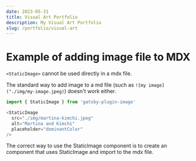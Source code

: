 ```yaml
---
date: 2023-05-31
title: Visual Art Portfolio
description: My Visual Art Portfolio
slug: /portfolio/visual-art
---
```



# Example of adding image file to MDX

`<StaticImage>` cannot be used directly in a mdx file.

The standard way to add image to a md file (such as `![my image]("./img/my-image.jpeg)`) doesn't work either.

```js
import { StaticImage } from 'gatsby-plugin-image'

<StaticImage
  src="./img/martina-kimchi.jpeg"
  alt="Martina and Kimchi"
  placeholder="dominantColor"
/>
```
The correct way to use the StaticImage component is to create an component that uses StaticImage and import to the mdx file.

<Image1 />

